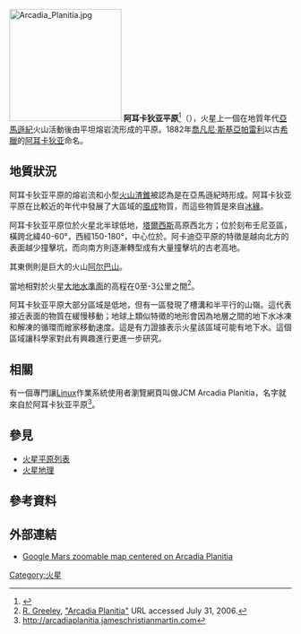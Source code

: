{{MarsGeo-Plains
|name=阿耳卡狄亚平原<br>Arcadia Planitia
|image=[[Image:Arcadia_Planitia_-_topography_map.jpg|200px]]
|caption= 阿耳卡狄亚平原的地形圖
|location=
|latitude=46.7
|N_or_S=N
|longitude=192.0
|E_or_W=E
|area=
|discoverer
|naming=
}}
[[Image:Arcadia_Planitia.jpg|200px]]
'''阿耳卡狄亚平原'''<ref>{{cite web |title=天文学名词 |url=https://nadc.china-vo.org/astrodict/termdetails?id=24172 |website=国家天文科学数据中心 |accessdate=2021-06-23}}</ref>（{{lang-en|Arcadia Planitia}}），火星上一個在地質年代[[火星地質|亞馬遜紀]]火山活動後由平坦熔岩流形成的平原。1882年[[喬凡尼·斯基亞帕雷利|喬凡尼·斯基亞帕雷利]]以古[[希臘|希臘]]的[[阿卡迪亞州|阿耳卡狄亚]]命名。

==地質狀況==
阿耳卡狄亚平原的熔岩流和小型[[火山渣錐|火山渣錐]]被認為是在亞馬遜紀時形成。阿耳卡狄亚平原在比較近的年代中發展了大區域的[[風成|風成]]物質，而這些物質是來自[[冰緣|冰緣]]。
 
阿耳卡狄亚平原位於火星北半球低地，[[塔爾西斯|塔爾西斯]]高原西北方；位於刻布壬尼亚區，橫跨北緯40-60°，西經150-180°，中心位於{{coord|46.7|192.0|globe:Mars}}。阿卡迪亞平原的特徵是越向北方的表面越少撞擊坑，而向南方則逐漸轉型成有大量撞擊坑的古老高地。

其東側則是巨大的火山[[亞拔山|阿尔巴山]]。

當地相對於火星[[測量基準|大地水準面]]的高程在0至-3公里之間<ref>[[隆納·格里利|R. Greeley]], [http://cmex.ihmc.us/MarsTools/Mars_Cat/Part_3/Sites/site082.html "Arcadia Planitia"] {{webarchive|url=https://web.archive.org/web/20070311223022/http://cmex.ihmc.us/MarsTools/Mars_Cat/Part_3/Sites/site082.html |date=2007-03-11 }} URL accessed July 31, 2006.</ref>。

阿耳卡狄亚平原大部分區域是低地，但有一區發現了槽溝和半平行的山嶺。這代表接近表面的物質在緩慢移動；地球上類似特徵的地形會因為地層之間的地下水冰凍和解凍的循環而繒家移動速度。這是有力證據表示火星該區域可能有地下水。這個區域讓科學家對此有興趣進行更進一步研究。

==相關==
有一個專門讓[[Linux|Linux]]作業系統使用者瀏覽網頁叫做JCM Arcadia Planitia，名字就來自於阿耳卡狄亚平原<ref>http://arcadiaplanitia.jameschristianmartin.com{{dead link|date=十一月 2017 |bot=InternetArchiveBot }}</ref>。

==參見==
*[[火星平原列表|火星平原列表]]
*[[火星地理|火星地理]]

==參考資料==
<references/>

==外部連結==
*[http://www.google.com/mars/#lat=60.&lon=-152&q=Arcadia%20Planitia Google Mars zoomable map centered on Arcadia Planitia] {{Wayback|url=http://www.google.com/mars/#lat=60.&lon=-152&q=Arcadia%20Planitia |date=20110222180608 }}

{{火星}}

{{Mars-stub}}

[[Category:火星|Category:火星]]
